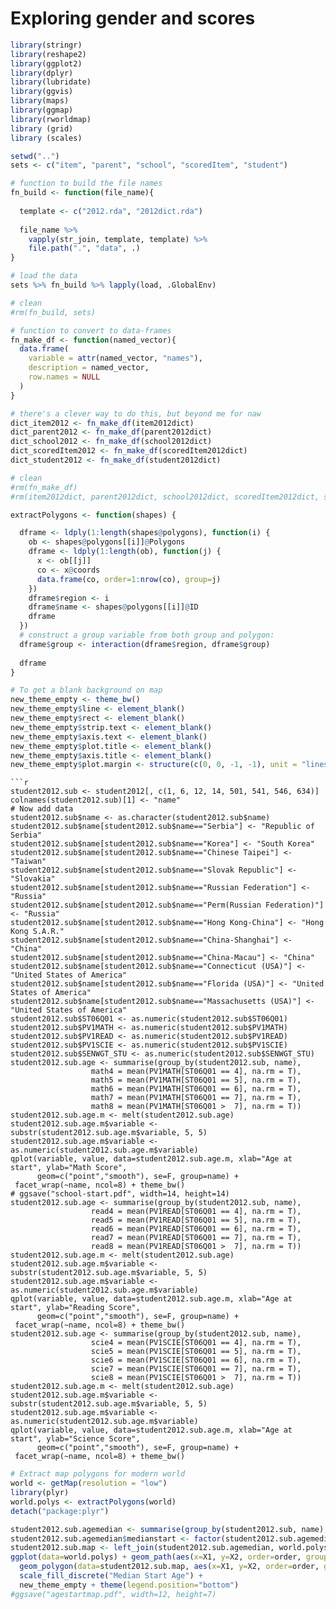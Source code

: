 Exploring gender and scores
========================================================

```r
library(stringr)
library(reshape2)
library(ggplot2)
library(dplyr)
library(lubridate)
library(ggvis)
library(maps)
library(ggmap)
library(rworldmap)
library (grid)    
library (scales)  
```

```r
setwd("..")
sets <- c("item", "parent", "school", "scoredItem", "student")

# function to build the file names
fn_build <- function(file_name){
 
  template <- c("2012.rda", "2012dict.rda")
 
  file_name %>% 
    vapply(str_join, template, template) %>% 
    file.path(".", "data", .)
}

# load the data
sets %>% fn_build %>% lapply(load, .GlobalEnv)

# clean
#rm(fn_build, sets)
```

```r
# function to convert to data-frames
fn_make_df <- function(named_vector){
  data.frame(
    variable = attr(named_vector, "names"),
    description = named_vector,
    row.names = NULL
  )
}

# there's a clever way to do this, but beyond me for naw
dict_item2012 <- fn_make_df(item2012dict) 
dict_parent2012 <- fn_make_df(parent2012dict) 
dict_school2012 <- fn_make_df(school2012dict) 
dict_scoredItem2012 <- fn_make_df(scoredItem2012dict) 
dict_student2012 <- fn_make_df(student2012dict) 

# clean
#rm(fn_make_df)
#rm(item2012dict, parent2012dict, school2012dict, scoredItem2012dict, student2012dict)
```

```r
extractPolygons <- function(shapes) {

  dframe <- ldply(1:length(shapes@polygons), function(i) {
    ob <- shapes@polygons[[i]]@Polygons
    dframe <- ldply(1:length(ob), function(j) {
      x <- ob[[j]]
      co <- x@coords
      data.frame(co, order=1:nrow(co), group=j)
    })
    dframe$region <- i
    dframe$name <- shapes@polygons[[i]]@ID
    dframe
  })
  # construct a group variable from both group and polygon:
  dframe$group <- interaction(dframe$region, dframe$group)
  
  dframe
}

# To get a blank background on map
new_theme_empty <- theme_bw()
new_theme_empty$line <- element_blank()
new_theme_empty$rect <- element_blank()
new_theme_empty$strip.text <- element_blank()
new_theme_empty$axis.text <- element_blank()
new_theme_empty$plot.title <- element_blank()
new_theme_empty$axis.title <- element_blank()
new_theme_empty$plot.margin <- structure(c(0, 0, -1, -1), unit = "lines", valid.unit = 3L, class = "unit")
```
```
```r
student2012.sub <- student2012[, c(1, 6, 12, 14, 501, 541, 546, 634)]
colnames(student2012.sub)[1] <- "name"
# Now add data
student2012.sub$name <- as.character(student2012.sub$name)
student2012.sub$name[student2012.sub$name=="Serbia"] <- "Republic of Serbia"
student2012.sub$name[student2012.sub$name=="Korea"] <- "South Korea"
student2012.sub$name[student2012.sub$name=="Chinese Taipei"] <- "Taiwan"
student2012.sub$name[student2012.sub$name=="Slovak Republic"] <- "Slovakia"
student2012.sub$name[student2012.sub$name=="Russian Federation"] <- "Russia"
student2012.sub$name[student2012.sub$name=="Perm(Russian Federation)"] <- "Russia"
student2012.sub$name[student2012.sub$name=="Hong Kong-China"] <- "Hong Kong S.A.R."
student2012.sub$name[student2012.sub$name=="China-Shanghai"] <- "China"
student2012.sub$name[student2012.sub$name=="China-Macau"] <- "China"
student2012.sub$name[student2012.sub$name=="Connecticut (USA)"] <- "United States of America"
student2012.sub$name[student2012.sub$name=="Florida (USA)"] <- "United States of America"
student2012.sub$name[student2012.sub$name=="Massachusetts (USA)"] <- "United States of America"
student2012.sub$ST06Q01 <- as.numeric(student2012.sub$ST06Q01)
student2012.sub$PV1MATH <- as.numeric(student2012.sub$PV1MATH)
student2012.sub$PV1READ <- as.numeric(student2012.sub$PV1READ)
student2012.sub$PV1SCIE <- as.numeric(student2012.sub$PV1SCIE)
student2012.sub$SENWGT_STU <- as.numeric(student2012.sub$SENWGT_STU)
student2012.sub.age <- summarise(group_by(student2012.sub, name), 
                  math4 = mean(PV1MATH[ST06Q01 == 4], na.rm = T), 
                  math5 = mean(PV1MATH[ST06Q01 == 5], na.rm = T), 
                  math6 = mean(PV1MATH[ST06Q01 == 6], na.rm = T), 
                  math7 = mean(PV1MATH[ST06Q01 == 7], na.rm = T), 
                  math8 = mean(PV1MATH[ST06Q01 >  7], na.rm = T))
student2012.sub.age.m <- melt(student2012.sub.age)
student2012.sub.age.m$variable <- substr(student2012.sub.age.m$variable, 5, 5)
student2012.sub.age.m$variable <- as.numeric(student2012.sub.age.m$variable)
qplot(variable, value, data=student2012.sub.age.m, xlab="Age at start", ylab="Math Score", 
      geom=c("point","smooth"), se=F, group=name) + 
 facet_wrap(~name, ncol=8) + theme_bw() 
# ggsave("school-start.pdf", width=14, height=14)
student2012.sub.age <- summarise(group_by(student2012.sub, name), 
                  read4 = mean(PV1READ[ST06Q01 == 4], na.rm = T), 
                  read5 = mean(PV1READ[ST06Q01 == 5], na.rm = T), 
                  read6 = mean(PV1READ[ST06Q01 == 6], na.rm = T), 
                  read7 = mean(PV1READ[ST06Q01 == 7], na.rm = T), 
                  read8 = mean(PV1READ[ST06Q01 >  7], na.rm = T))
student2012.sub.age.m <- melt(student2012.sub.age)
student2012.sub.age.m$variable <- substr(student2012.sub.age.m$variable, 5, 5)
student2012.sub.age.m$variable <- as.numeric(student2012.sub.age.m$variable)
qplot(variable, value, data=student2012.sub.age.m, xlab="Age at start", ylab="Reading Score", 
      geom=c("point","smooth"), se=F, group=name) + 
 facet_wrap(~name, ncol=8) + theme_bw() 
student2012.sub.age <- summarise(group_by(student2012.sub, name), 
                  scie4 = mean(PV1SCIE[ST06Q01 == 4], na.rm = T), 
                  scie5 = mean(PV1SCIE[ST06Q01 == 5], na.rm = T), 
                  scie6 = mean(PV1SCIE[ST06Q01 == 6], na.rm = T), 
                  scie7 = mean(PV1SCIE[ST06Q01 == 7], na.rm = T), 
                  scie8 = mean(PV1SCIE[ST06Q01 >  7], na.rm = T))
student2012.sub.age.m <- melt(student2012.sub.age)
student2012.sub.age.m$variable <- substr(student2012.sub.age.m$variable, 5, 5)
student2012.sub.age.m$variable <- as.numeric(student2012.sub.age.m$variable)
qplot(variable, value, data=student2012.sub.age.m, xlab="Age at start", ylab="Science Score", 
      geom=c("point","smooth"), se=F, group=name) + 
 facet_wrap(~name, ncol=8) + theme_bw() 
````

```r
# Extract map polygons for modern world
world <- getMap(resolution = "low")
library(plyr)
world.polys <- extractPolygons(world)
detach("package:plyr")

student2012.sub.agemedian <- summarise(group_by(student2012.sub, name), medianstart = median(ST06Q01, na.rm=T))
student2012.sub.agemedian$medianstart <- factor(student2012.sub.agemedian$medianstart)
student2012.sub.map <- left_join(student2012.sub.agemedian, world.polys)
ggplot(data=world.polys) + geom_path(aes(x=X1, y=X2, order=order, group=group), colour=I("grey90")) + 
  geom_polygon(data=student2012.sub.map, aes(x=X1, y=X2, order=order, group=group, fill=medianstart)) +
  scale_fill_discrete("Median Start Age") +
  new_theme_empty + theme(legend.position="bottom")
#ggsave("agestartmap.pdf", width=12, height=7)
```